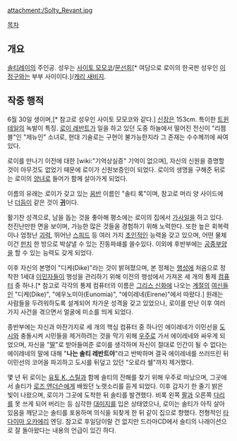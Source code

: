 {{{+1 ソルティ・レヴァント / Solty Revant }}}

attachment:/Solty_Revant.jpg

[[목차]]

== 개요 ==
[[솔티레이]]의 주인공. 성우는 [[사이토 모모코]]/[[문선희]][* 여담으로 로이의 한국판 성우인 [[이정구]]와는 부부 사이이다.]/[[캐리 새비지]].

== 작중 행적 ==
6월 30일 생이며,[* 참고로 성우인 사이토 모모코와 같다.] [[신장]]은 153cm. 특이한 [[트윈테일]]의 녹발이 특징. [[로이 레반트]]가 일을 하고 있던 도중 하늘에서 떨어진 전신이 "리젬블"인 "제뉴인" 소녀로, 현대 기술로는 구현이 불가능한지라 그 존재는 수수께끼에 싸여있다.

로이를 만나기 이전에 대한 [wiki:"기억상실증" 기억이 없으며], 자신의 신원을 증명할 것이 아무것도 없었기 때문에 로이가 신원보증인이 되었다. 로이의 생명을 구해준 뒤로는 로이의 [[양녀]]로 들어가 함께 살아가게 되었다.

이름의 유래는 로이가 갖고 있는 [[음반]] 이름인 "솔티 록"이며, 참고로 머리 양 사이드에 난 [[더듬이]] 같은 것이 '''[[귀]]'''이다.

활기찬 성격으로, 남을 돕는 것을 좋아해 평소에는 로이의 집에서 [[가사]]일을 하고 있다. 천진난만한 면을 보이며, 가능한 많은 것들을 경험하기 위해 노력한다. 또한 높은 회복력이나 엄청난 [[괴력]], 뛰어난 [[스피드]] 등 여러 가지 [[초인]]적인 능력을 갖고 있으며, 어떤 물체이건 [[펀치]] 한 방으로 박살낼 수 있는 진동파쇄를 쓸수있다. 이외에 후반부에는 [[공중부양]]을 할 수 있는 능력도 갖게 되었다.

이후 자신의 본명이 "디케(Dike)"라는 것이 밝혀졌으며, 본 정체는 [[행성]]에 처음으로 정착한 1세대 [[이민자]]들이 행성을 관리하기 위해 이전의 행성에서 가져온 세 개의 통제 [[컴퓨터]] 중 하나.[* 참고로 각각의 통제 컴퓨터의 이름은 [[그리스 신화]]에 나오는 [[계절]]의 [[여신]]들인 "디케(Dike)", "에우노미아(Eunomia)", "에이레네(Eirene)"에서 따왔다.] 원래는 사람들을 두려워하도록 설계되어 차가운 성격을 갖고 있었으나, 로이를 만난 이후 여러가지 사건을 겪으면서 얼굴에 미소를 띄게 되었다.

{{{#!html
<iframe width="560" height="315" src="http://www.youtube.com/embed/uz9zN8NanSI" frameborder="0" allowfullscreen></iframe>
}}}

종반부에는 자신과 마찬가지로 세 개의 핵심 컴퓨터 중 하나인 에이레네가 이민선을 [[도시]]와 충돌시켜 시민들을 제거하려는 것을 막기 위해 [[우주]]로 가서 에이레네와 싸우게 되었으며, 자신을 "[[딸]]"로 받아들여준 로이를 생각하며 자신이 절대로 인간이 될 수 없다는 에이레네의 말에 대해 "'''나는 솔티 레반트야'''"라고 반박하며 결국 에이레네를 쓰러뜨린 뒤 이민선의 코어을 파괴하고 도시를 뒤덮고 있던 "오로라 쉘"까지 제거했다.

몇 년 뒤 로이는 [[유토 K. 스틸]]과 함께 솔티의 잔해를 찾기 위해 우주로 떠났으며, 그곳에서 솔티가 [[로즈 앤더슨]]에게 배웠던 노랫소리를 듣게 되었다. 이후 갑자기 한 줄기 밝은 빛이 나왔으며, 로이가 그곳에 도착한 뒤 솔티를 발견했다. 비록 왼쪽 [[팔]]과 오른쪽 [[다리]]를 못 쓰게 되어 버리는 등 심각한 [[대미지]]를 입은 상태였으나, 로이는 솔티가 아직 살아있음을 깨닫고는 솔티를 포옹하며 의식을 되찾게 한 뒤 같이 집으로 향했다. 전형적인 [[타다이마 오카에리]] 엔딩. 참고로 후일담이랄 건 없지만 드라마CD에서 솔티의 나래이션으로 잘 돌아왔다는 내용의 언급이 있긴 하다.
